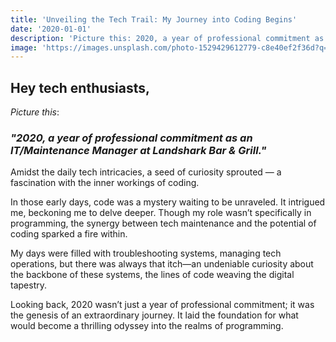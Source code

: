 ```yaml
---
title: 'Unveiling the Tech Trail: My Journey into Coding Begins'
date: '2020-01-01'
description: 'Picture this: 2020, a year of professional commitment as an IT/Maintenance Manager at Landshark Bar & Grill. Amidst the daily tech intricacies, a seed of curiosity sprouted — a fascination with the inner workings of coding.'
image: 'https://images.unsplash.com/photo-1529429612779-c8e40ef2f36d?q=80&w=2970&auto=format&fit=crop&ixlib=rb-4.0.3&ixid=M3wxMjA3fDB8MHxwaG90by1wYWdlfHx8fGVufDB8fHx8fA%3D%3D'
---
```

## Hey tech enthusiasts,

*Picture this*:

### *"2020, a year of professional commitment as an IT/Maintenance Manager at Landshark Bar & Grill."*

Amidst the daily tech intricacies, a seed of curiosity sprouted — a fascination with the inner workings of coding.

In those early days, code was a mystery waiting to be unraveled. It intrigued me, beckoning me to delve deeper. Though my role wasn’t specifically in programming, the synergy between tech maintenance and the potential of coding sparked a fire within.

My days were filled with troubleshooting systems, managing tech operations, but there was always that itch—an undeniable curiosity about the backbone of these systems, the lines of code weaving the digital tapestry.

Looking back, 2020 wasn’t just a year of professional commitment; it was the genesis of an extraordinary journey. It laid the foundation for what would become a thrilling odyssey into the realms of programming.